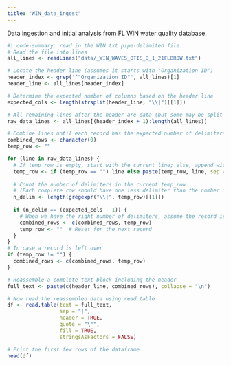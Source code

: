 ```yaml
---
title: "WIN_data_ingest"
---
```


Data ingestion and initial analysis from FL WIN water quality database.

```R
#| code-summary: read in the WIN txt pipe-delimited file
# Read the file into lines
all_lines <- readLines("data/_WIN_WAVES_OTIS_D_1_21FLBROW.txt")

# Locate the header line (assumes it starts with "Organization ID")
header_index <- grep('^"Organization ID"', all_lines)[1]
header_line <- all_lines[header_index]

# Determine the expected number of columns based on the header line
expected_cols <- length(strsplit(header_line, "\\|")[[1]])

# All remaining lines after the header are data (but some may be split across lines)
raw_data_lines <- all_lines[(header_index + 1):length(all_lines)]

# Combine lines until each record has the expected number of delimiters (expected_cols - 1)
combined_rows <- character(0)
temp_row <- ""

for (line in raw_data_lines) {
  # If temp_row is empty, start with the current line; else, append with a newline separator.
  temp_row <- if (temp_row == "") line else paste(temp_row, line, sep = "\n")
  
  # Count the number of delimiters in the current temp_row.
  # (Each complete row should have one less delimiter than the number of columns.)
  n_delim <- length(gregexpr("\\|", temp_row)[[1]])
  
  if (n_delim == (expected_cols - 1)) {
    # When we have the right number of delimiters, assume the record is complete.
    combined_rows <- c(combined_rows, temp_row)
    temp_row <- ""  # Reset for the next record
  }
}
# In case a record is left over
if (temp_row != "") {
  combined_rows <- c(combined_rows, temp_row)
}

# Reassemble a complete text block including the header
full_text <- paste(c(header_line, combined_rows), collapse = "\n")

# Now read the reassembled data using read.table
df <- read.table(text = full_text,
                 sep = "|",
                 header = TRUE,
                 quote = "\"",
                 fill = TRUE,
                 stringsAsFactors = FALSE)

# Print the first few rows of the dataframe
head(df)
```

